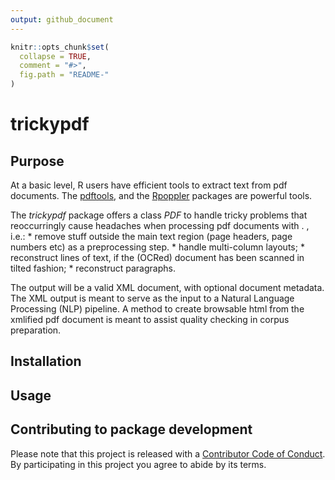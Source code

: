 ```yaml
---
output: github_document
---
```


<!-- README.md is generated from README.Rmd. Please edit that file -->

```r
knitr::opts_chunk$set(
  collapse = TRUE,
  comment = "#>",
  fig.path = "README-"
)
```

# trickypdf

## Purpose

At a basic level, R users have efficient tools to extract text from pdf documents.
The [pdftools](https://CRAN.R-project.org/package=pdftools), and the [Rpoppler](https://CRAN.R-project.org/package=Rpoppler) packages are powerful tools.

The *trickypdf* package offers a class *PDF* to handle tricky problems that reoccurringly
cause headaches when processing pdf documents with . , i.e.:
* remove stuff outside the main text region (page headers, page numbers etc) as a preprocessing step. 
* handle multi-column layouts;
* reconstruct lines of text, if the (OCRed) document has been scanned in tilted fashion;
* reconstruct paragraphs.

The output will be a valid XML document, with optional document metadata. The XML output
is meant to serve as the input to a Natural Language Processing (NLP) pipeline. A method to 
create browsable html from the xmlified pdf document is meant to assist quality checking in 
corpus preparation.

## Installation

## Usage

## Contributing to package development

Please note that this project is released with a [Contributor Code of Conduct](CONDUCT.md). By participating in this project you agree to abide by its terms.